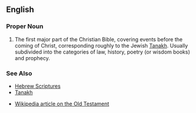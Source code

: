 ==English==
===Proper Noun===
# The first major part of the Christian Bible, covering events before the coming of Christ, corresponding roughly to the Jewish [[Tanakh]].  Usually subdivided into the categories of law, history, poetry (or wisdom books) and prophecy. 

===See Also===
*[[Hebrew Scriptures]]
*[[Tanakh]]

*[[w:Old Testament|Wikipedia article on the Old Testament]]